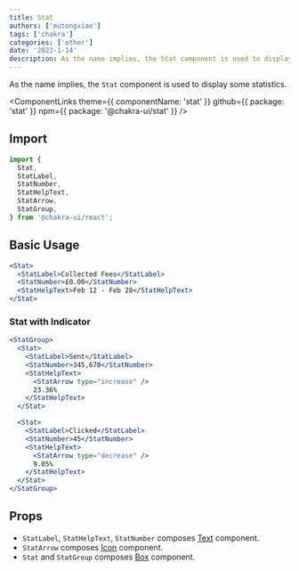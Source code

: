 ```yaml
---
title: Stat
authors: ['mutongxiao']
tags: ['chakra']
categories: ['other']
date: '2022-1-14'
description: As the name implies, the Stat component is used to display some statistics.
---
```


As the name implies, the `Stat` component is used to display some statistics.

<ComponentLinks
  theme={{ componentName: 'stat' }}
  github={{ package: 'stat' }}
  npm={{ package: '@chakra-ui/stat' }}
/>

<carbon-ad></carbon-ad>

## Import

```js
import {
  Stat,
  StatLabel,
  StatNumber,
  StatHelpText,
  StatArrow,
  StatGroup,
} from '@chakra-ui/react';
```

## Basic Usage

```jsx
<Stat>
  <StatLabel>Collected Fees</StatLabel>
  <StatNumber>£0.00</StatNumber>
  <StatHelpText>Feb 12 - Feb 28</StatHelpText>
</Stat>
```

### Stat with Indicator

```jsx
<StatGroup>
  <Stat>
    <StatLabel>Sent</StatLabel>
    <StatNumber>345,670</StatNumber>
    <StatHelpText>
      <StatArrow type="increase" />
      23.36%
    </StatHelpText>
  </Stat>

  <Stat>
    <StatLabel>Clicked</StatLabel>
    <StatNumber>45</StatNumber>
    <StatHelpText>
      <StatArrow type="decrease" />
      9.05%
    </StatHelpText>
  </Stat>
</StatGroup>
```

## Props

- `StatLabel`, `StatHelpText`, `StatNumber` composes
  [Text](/docs/components/typography/text) component.
- `StatArrow` composes [Icon](/icon) component.
- `Stat` and `StatGroup` composes [Box](/docs/components/layout/box) component.

<PropsTable of="Stat" />
